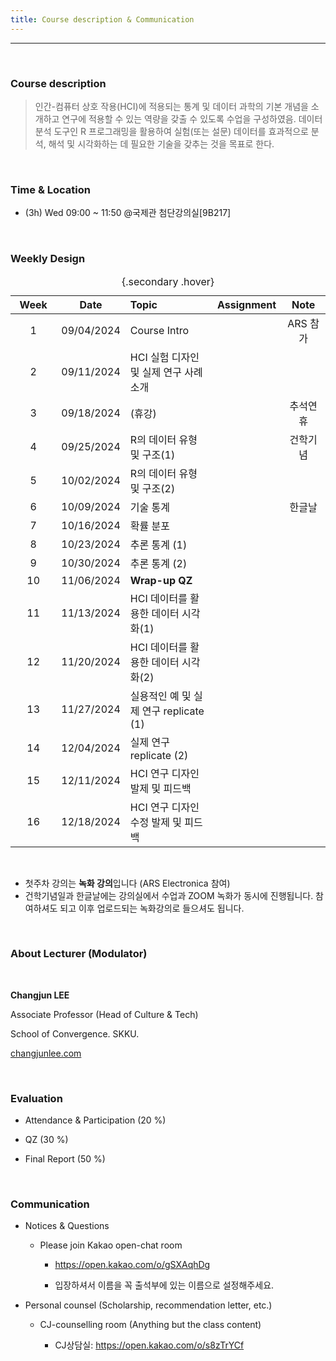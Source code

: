 ```yaml
---
title: Course description & Communication
---
```


------------------------------------------------------------------------

<Br>

### Course description

> 인간-컴퓨터 상호 작용(HCI)에 적용되는 통계 및 데이터 과학의 기본 개념을 소개하고 연구에 적용할 수 있는 역량을 갖출 수 있도록 수업을 구성하였음. 데이터 분석 도구인 R 프로그래밍을 활용하여 실험(또는 설문) 데이터를 효과적으로 분석, 해석 및 시각화하는 데 필요한 기술을 갖추는 것을 목표로 한다.

</br>

### Time & Location

-   (3h) Wed 09:00 \~ 11:50 \@국제관 첨단강의실\[9B217\]

</br>

### Weekly Design

| Week |    Date    | Topic                                  | Assignment |   Note   |
|:----------:|:----------:|:------------------------|:----------:|:----------:|
|  1   | 09/04/2024 | Course Intro                           |            | ARS 참가 |
|  2   | 09/11/2024 | HCI 실험 디자인 및 실제 연구 사례 소개 |            |          |
|  3   | 09/18/2024 | (휴강)                                 |            | 추석연휴 |
|  4   | 09/25/2024 | R의 데이터 유형 및 구조(1)             |            | 건학기념 |
|  5   | 10/02/2024 | R의 데이터 유형 및 구조(2)             |            |          |
|  6   | 10/09/2024 | 기술 통계                              |            |  한글날  |
|  7   | 10/16/2024 | 확률 분포                              |            |          |
|  8   | 10/23/2024 | 추론 통계 (1)                          |            |          |
|  9   | 10/30/2024 | 추론 통계 (2)                          |            |          |
|  10  | 11/06/2024 | **Wrap-up QZ**                         |            |          |
|  11  | 11/13/2024 | HCI 데이터를 활용한 데이터 시각화(1)   |            |          |
|  12  | 11/20/2024 | HCI 데이터를 활용한 데이터 시각화(2)   |            |          |
|  13  | 11/27/2024 | 실용적인 예 및 실제 연구 replicate (1) |            |          |
|  14  | 12/04/2024 | 실제 연구 replicate (2)                |            |          |
|  15  | 12/11/2024 | HCI 연구 디자인 발제 및 피드백         |            |          |
|  16  | 12/18/2024 | HCI 연구 디자인 수정 발제 및 피드백    |            |          |

: {.secondary .hover}

<br>

-   첫주차 강의는 **녹화 강의**입니다 (ARS Electronica 참여)
-   건학기념일과 한글날에는 강의실에서 수업과 ZOOM 녹화가 동시에 진행됩니다. 참여하셔도 되고 이후 업로드되는 녹화강의로 들으셔도 됩니다.

</br>

### About Lecturer (Modulator)

<br>

**Changjun LEE**

Associate Professor (Head of Culture & Tech)

School of Convergence. SKKU.

[changjunlee.com](https://changjunlee.com/){.uri}

</br>

### Evaluation

-   Attendance & Participation (20 %)

-   QZ (30 %)

-   Final Report (50 %)

</br>

### Communication

-   Notices & Questions

    -   Please join Kakao open-chat room

        -   <https://open.kakao.com/o/gSXAqhDg>

        -   입장하셔서 이름을 꼭 출석부에 있는 이름으로 설정해주세요.

-   Personal counsel (Scholarship, recommendation letter, etc.)

    -   CJ-counselling room (Anything but the class content)

        -   CJ상담실: <https://open.kakao.com/o/s8zTrYCf>
